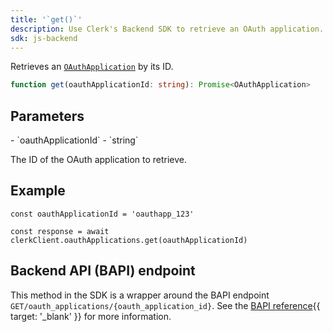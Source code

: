 ```yaml
---
title: '`get()`'
description: Use Clerk's Backend SDK to retrieve an OAuth application.
sdk: js-backend
---
```


Retrieves an [`OAuthApplication`](/docs/references/backend/types/backend-oauth-application) by its ID.

```ts
function get(oauthApplicationId: string): Promise<OAuthApplication>
```

## Parameters

<Properties>
  - `oauthApplicationId`
  - `string`

  The ID of the OAuth application to retrieve.
</Properties>

## Example

<Include src="_partials/backend/usage" />

```tsx
const oauthApplicationId = 'oauthapp_123'

const response = await clerkClient.oauthApplications.get(oauthApplicationId)
```

## Backend API (BAPI) endpoint

This method in the SDK is a wrapper around the BAPI endpoint `GET/oauth_applications/{oauth_application_id}`. See the [BAPI reference](/docs/reference/backend-api/tag/oauth-applications/get/oauth_applications/%7Boauth_application_id%7D){{ target: '_blank' }} for more information.
